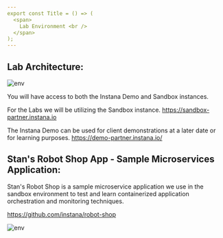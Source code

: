 ```yaml
---
export const Title = () => (
  <span>
    Lab Environment <br />
  </span>
);
---
```

## Lab Architecture: 


![env](images/env.1.png)


You will have access to both the Instana Demo and Sandbox instances. 

For the Labs we will be utilizing the Sandbox instance. 
https://sandbox-partner.instana.io 


The Instana Demo can be used for client demonstrations at a later date or for learning purposes. 
https://demo-partner.instana.io/



## Stan's Robot Shop App - Sample Microservices Application:

Stan's Robot Shop is a sample microservice application we use in the sandbox environment to test and learn containerized application orchestration and monitoring techniques.

https://github.com/instana/robot-shop

![env](images/env.2.png)


